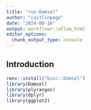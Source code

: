 ```yaml
---
title: "run-Damsel"
author: "caitlinpage"
date: "2024-08-16"
output: workflowr::wflow_html
editor_options:
  chunk_output_type: console
---
```


## Introduction

```r
renv::install("bioc::Damsel")
library(Damsel)
library(plyranges)
library(dplyr)
library(ggplot2)
```

